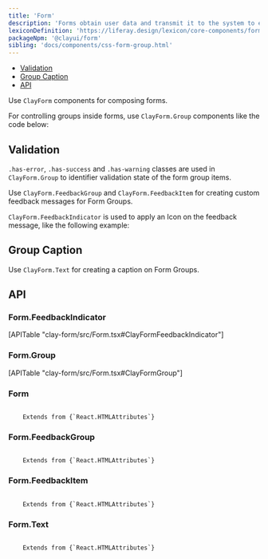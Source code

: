 ```yaml
---
title: 'Form'
description: 'Forms obtain user data and transmit it to the system to either store the data, produce an action, or both.'
lexiconDefinition: 'https://liferay.design/lexicon/core-components/forms/'
packageNpm: '@clayui/form'
sibling: 'docs/components/css-form-group.html'
---
```



<div class="nav-toc-absolute">
<div class="nav-toc">

-   [Validation](#validation)
-   [Group Caption](#group-caption)
-   [API](#api)

</div>
</div>

Use `ClayForm` components for composing forms.

For controlling groups inside forms, use `ClayForm.Group` components like the code below:

<Form />

## Validation

`.has-error`, `.has-success` and `.has-warning` classes are used in `ClayForm.Group` to identifier validation state of the form group items.

Use `ClayForm.FeedbackGroup` and `ClayForm.FeedbackItem` for creating custom feedback messages for Form Groups.

`ClayForm.FeedbackIndicator` is used to apply an Icon on the feedback message, like the following example:

<FormValidation />

## Group Caption

Use `ClayForm.Text` for creating a caption on Form Groups.

<FormText />

## API

### Form.FeedbackIndicator

<div>[APITable "clay-form/src/Form.tsx#ClayFormFeedbackIndicator"]</div>

### Form.Group

<div>[APITable "clay-form/src/Form.tsx#ClayFormGroup"]</div>

### Form

<code class="list-api-item-type">
	Extends from {`React.HTMLAttributes<HTMLFormElement>`}
</code>

### Form.FeedbackGroup

<code class="list-api-item-type">
	Extends from {`React.HTMLAttributes<HTMLDivElement>`}
</code>

### Form.FeedbackItem

<code class="list-api-item-type">
	Extends from {`React.HTMLAttributes<HTMLDivElement>`}
</code>

### Form.Text

<code class="list-api-item-type">
	Extends from {`React.HTMLAttributes<HTMLDivElement>`}
</code>
